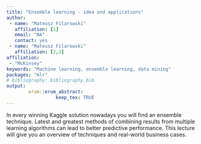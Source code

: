 ```yaml
---
title: "Ensemble learning - idea and applications"
author:
 - name: "Mateusz Filarowski"
   affiliation: [1]
   email: "NA"
   contact: yes
 - name: "Mateusz Filarowski"
   affiliation: [2,3]
affiliation:
 - "McKinsey"
keywords: "Machine learning, ensemble learning, data mining"
packages: "mlr"
# bibliography: bibliography.bib
output:  
        erum::erum_abstract:
                  keep_tex: TRUE
---
```


In every winning Kaggle solution nowadays you will find an ensemble
technique. Latest and greatest methods of combining results from
multiple learning algorithms can lead to better predictive performance.
This lecture will give you an overview of techniques and real-world
business cases.

<!--  -->
<!--  -->
<!--  -->
